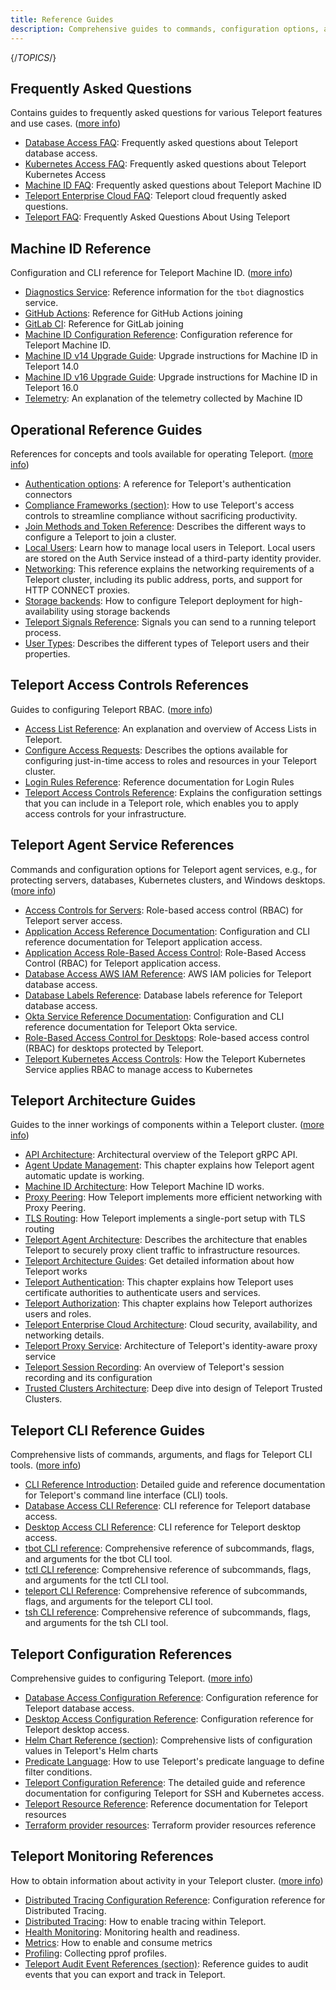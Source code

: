 ```yaml
---
title: Reference Guides
description: Comprehensive guides to commands, configuration options, and other ways of managing your Teleport cluster.
---
```


{/*TOPICS*/}

## Frequently Asked Questions

Contains guides to frequently asked questions for various Teleport features and use cases. ([more info](reference/faq.mdx))

- [Database Access FAQ](reference/faq/database-access.mdx): Frequently asked questions about Teleport database access.
- [Kubernetes Access FAQ](reference/faq/kubernetes-access.mdx): Frequently asked questions about Teleport Kubernetes Access
- [Machine ID FAQ](reference/faq/machine-id.mdx): Frequently asked questions about Teleport Machine ID
- [Teleport Enterprise Cloud FAQ](reference/faq/cloud-hosting.mdx): Teleport cloud frequently asked questions.
- [Teleport FAQ](reference/faq/faq.mdx): Frequently Asked Questions About Using Teleport

## Machine ID Reference

Configuration and CLI reference for Teleport Machine ID. ([more info](reference/machine-id.mdx))

- [Diagnostics Service](reference/machine-id/diagnostics-service.mdx): Reference information for the `tbot` diagnostics service.
- [GitHub Actions](reference/machine-id/github-actions.mdx): Reference for GitHub Actions joining
- [GitLab CI](reference/machine-id/gitlab.mdx): Reference for GitLab joining
- [Machine ID Configuration Reference](reference/machine-id/configuration.mdx): Configuration reference for Teleport Machine ID.
- [Machine ID v14 Upgrade Guide](reference/machine-id/v14-upgrade-guide.mdx): Upgrade instructions for Machine ID in Teleport 14.0
- [Machine ID v16 Upgrade Guide](reference/machine-id/v16-upgrade-guide.mdx): Upgrade instructions for Machine ID in Teleport 16.0
- [Telemetry](reference/machine-id/telemetry.mdx): An explanation of the telemetry collected by Machine ID

## Operational Reference Guides

References for concepts and tools available for operating Teleport. ([more info](reference/operations.mdx))

- [Authentication options](reference/operations/authentication.mdx): A reference for Teleport's authentication connectors
- [Compliance Frameworks (section)](reference/operations/compliance-frameworks.mdx): How to use Teleport's access controls to streamline compliance without sacrificing productivity.
- [Join Methods and Token Reference](reference/operations/join-methods.mdx): Describes the different ways to configure a Teleport to join a cluster.
- [Local Users](reference/operations/users.mdx): Learn how to manage local users in Teleport. Local users are stored on the Auth Service instead of a third-party identity provider.
- [Networking](reference/operations/networking.mdx): This reference explains the networking requirements of a Teleport cluster, including its public address, ports, and support for HTTP CONNECT proxies.
- [Storage backends](reference/operations/backends.mdx): How to configure Teleport deployment for high-availability using storage backends
- [Teleport Signals Reference](reference/operations/signals.mdx): Signals you can send to a running teleport process.
- [User Types](reference/operations/user-types.mdx): Describes the different types of Teleport users and their properties.

## Teleport Access Controls References

Guides to configuring Teleport RBAC. ([more info](reference/rbac.mdx))

- [Access List Reference](reference/rbac/access-lists.mdx): An explanation and overview of Access Lists in Teleport.
- [Configure Access Requests](reference/rbac/access-request-configuration.mdx): Describes the options available for configuring just-in-time access to roles and resources in your Teleport cluster.
- [Login Rules Reference](reference/rbac/login-rules.mdx): Reference documentation for Login Rules
- [Teleport Access Controls Reference](reference/rbac/teleport-roles.mdx): Explains the configuration settings that you can include in a Teleport role, which enables you to apply access controls for your infrastructure.

## Teleport Agent Service References

Commands and configuration options for Teleport agent services, e.g., for protecting servers, databases, Kubernetes clusters, and Windows desktops. ([more info](reference/agents.mdx))

- [Access Controls for Servers](reference/agents/server-rbac.mdx): Role-based access control (RBAC) for Teleport server access.
- [Application Access Reference Documentation](reference/agents/application-access.mdx): Configuration and CLI reference documentation for Teleport application access.
- [Application Access Role-Based Access Control](reference/agents/applications.mdx): Role-Based Access Control (RBAC) for Teleport application access.
- [Database Access AWS IAM Reference](reference/agents/database-iam.mdx): AWS IAM policies for Teleport database access.
- [Database Labels Reference](reference/agents/database-labels.mdx): Database labels reference for Teleport database access.
- [Okta Service Reference Documentation](reference/agents/okta.mdx): Configuration and CLI reference documentation for Teleport Okta service.
- [Role-Based Access Control for Desktops](reference/agents/desktop-access.mdx): Role-based access control (RBAC) for desktops protected by Teleport.
- [Teleport Kubernetes Access Controls](reference/agents/controls.mdx): How the Teleport Kubernetes Service applies RBAC to manage access to Kubernetes

## Teleport Architecture Guides

Guides to the inner workings of components within a Teleport cluster. ([more info](reference/architecture.mdx))

- [API Architecture](reference/architecture/architecture.mdx): Architectural overview of the Teleport gRPC API.
- [Agent Update Management](reference/architecture/agent-update-management.mdx): This chapter explains how Teleport agent automatic update is working.
- [Machine ID Architecture](reference/architecture/machine-id.mdx): How Teleport Machine ID works.
- [Proxy Peering](reference/architecture/proxy-peering.mdx): How Teleport implements more efficient networking with Proxy Peering.
- [TLS Routing](reference/architecture/tls-routing.mdx): How Teleport implements a single-port setup with TLS routing
- [Teleport Agent Architecture](reference/architecture/agents.mdx): Describes the architecture that enables Teleport to securely proxy client traffic to infrastructure resources.
- [Teleport Architecture Guides](reference/architecture/introduction.mdx): Get detailed information about how Teleport works
- [Teleport Authentication](reference/architecture/authentication.mdx): This chapter explains how Teleport uses certificate authorities to authenticate users and services.
- [Teleport Authorization](reference/architecture/authorization.mdx): This chapter explains how Teleport authorizes users and roles.
- [Teleport Enterprise Cloud Architecture](reference/architecture/cloud.mdx): Cloud security, availability, and networking details.
- [Teleport Proxy Service](reference/architecture/proxy.mdx): Architecture of Teleport's identity-aware proxy service
- [Teleport Session Recording](reference/architecture/session-recording.mdx): An overview of Teleport's session recording and its configuration
- [Trusted Clusters Architecture](reference/architecture/trustedclusters.mdx): Deep dive into design of Teleport Trusted Clusters.

## Teleport CLI Reference Guides

Comprehensive lists of commands, arguments, and flags for Teleport CLI tools. ([more info](reference/cli.mdx))

- [CLI Reference Introduction](reference/cli/overview.mdx): Detailed guide and reference documentation for Teleport's command line interface (CLI) tools.
- [Database Access CLI Reference](reference/cli/database-commands.mdx): CLI reference for Teleport database access.
- [Desktop Access CLI Reference](reference/cli/desktop-access.mdx): CLI reference for Teleport desktop access.
- [tbot CLI reference](reference/cli/tbot.mdx): Comprehensive reference of subcommands, flags, and arguments for the tbot CLI tool.
- [tctl CLI reference](reference/cli/tctl.mdx): Comprehensive reference of subcommands, flags, and arguments for the tctl CLI tool.
- [teleport CLI Reference](reference/cli/teleport.mdx): Comprehensive reference of subcommands, flags, and arguments for the teleport CLI tool.
- [tsh CLI reference](reference/cli/tsh.mdx): Comprehensive reference of subcommands, flags, and arguments for the tsh CLI tool.

## Teleport Configuration References

Comprehensive guides to configuring Teleport. ([more info](reference/config-references.mdx))

- [Database Access Configuration Reference](reference/config-references/database-access.mdx): Configuration reference for Teleport database access.
- [Desktop Access Configuration Reference](reference/config-references/database-access-config.mdx): Configuration reference for Teleport desktop access.
- [Helm Chart Reference (section)](reference/config-references/helm-reference.mdx): Comprehensive lists of configuration values in Teleport's Helm charts
- [Predicate Language](reference/config-references/predicate-language.mdx): How to use Teleport's predicate language to define filter conditions.
- [Teleport Configuration Reference](reference/config-references/config.mdx): The detailed guide and reference documentation for configuring Teleport for SSH and Kubernetes access.
- [Teleport Resource Reference](reference/config-references/resources.mdx): Reference documentation for Teleport resources
- [Terraform provider resources](reference/config-references/terraform-provider.mdx): Terraform provider resources reference

## Teleport Monitoring References

How to obtain information about activity in your Teleport cluster. ([more info](reference/monitoring.mdx))

- [Distributed Tracing Configuration Reference](reference/monitoring/configuration.mdx): Configuration reference for Distributed Tracing.
- [Distributed Tracing](reference/monitoring/tracing.mdx): How to enable tracing within Teleport.
- [Health Monitoring](reference/monitoring/monitoring.mdx): Monitoring health and readiness.
- [Metrics](reference/monitoring/metrics.mdx): How to enable and consume metrics
- [Profiling](reference/monitoring/profiles.mdx): Collecting pprof profiles.
- [Teleport Audit Event References (section)](reference/monitoring/audit.mdx): Reference guides to audit events that you can export and track in Teleport.

